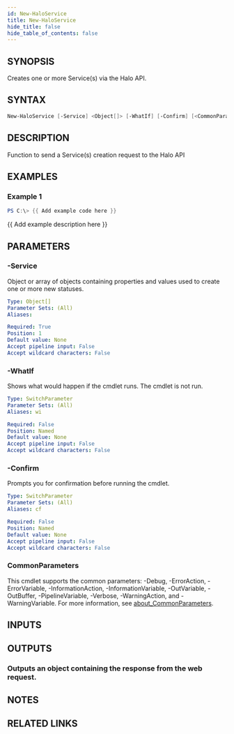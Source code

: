 ```yaml
---
id: New-HaloService
title: New-HaloService
hide_title: false
hide_table_of_contents: false
---
```


## SYNOPSIS

Creates one or more Service(s) via the Halo API.

## SYNTAX

```powershell
New-HaloService [-Service] <Object[]> [-WhatIf] [-Confirm] [<CommonParameters>]
```

## DESCRIPTION

Function to send a Service(s) creation request to the Halo API

## EXAMPLES

### Example 1

```powershell
PS C:\> {{ Add example code here }}
```

{{ Add example description here }}

## PARAMETERS

### -Service

Object or array of objects containing properties and values used to create one or more new statuses.

```yaml
Type: Object[]
Parameter Sets: (All)
Aliases:

Required: True
Position: 1
Default value: None
Accept pipeline input: False
Accept wildcard characters: False
```

### -WhatIf

Shows what would happen if the cmdlet runs.
The cmdlet is not run.

```yaml
Type: SwitchParameter
Parameter Sets: (All)
Aliases: wi

Required: False
Position: Named
Default value: None
Accept pipeline input: False
Accept wildcard characters: False
```

### -Confirm

Prompts you for confirmation before running the cmdlet.

```yaml
Type: SwitchParameter
Parameter Sets: (All)
Aliases: cf

Required: False
Position: Named
Default value: None
Accept pipeline input: False
Accept wildcard characters: False
```

### CommonParameters

This cmdlet supports the common parameters: -Debug, -ErrorAction, -ErrorVariable, -InformationAction, -InformationVariable, -OutVariable, -OutBuffer, -PipelineVariable, -Verbose, -WarningAction, and -WarningVariable. For more information, see [about_CommonParameters](http://go.microsoft.com/fwlink/?LinkID=113216).

## INPUTS

## OUTPUTS

### Outputs an object containing the response from the web request.

## NOTES

## RELATED LINKS
